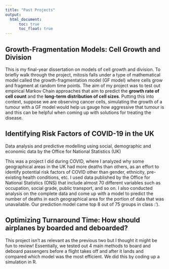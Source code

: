 ```yaml
---
title: "Past Projects"
output: 
  html_document:
      toc: true
      toc_float: true
---
```


## Growth-Fragmentation Models: Cell Growth and Division 

This is my final-year dissertation on models of cell growth and division. To briefly walk through the project, mitosis falls under a type of mathematical model called the growth-fragmentation model (GF model) where cells grow and fragment at random time points. The aim of my project was to test out empirical Markov Chain approaches  that aim to predict the **growth rate of cell count** and the **long-term distribution of cell sizes**. Putting this into context, suppose we are observing cancer cells, simulating the growth of a tumour with a GF model would help us gauge how aggressive that tumour is and this can be helpful when coming up with solutions for treating the disease. 
 
## Identifying Risk Factors of COVID-19 in the UK 

Data analysis and predictive modelling using social, demographic and economic data by the Office for National Statistics (UK)

This was a project I did during COVID, where I analyzed why some geographical areas in the UK had more deaths than others, as an effort to identify potential risk factors of COVID other than gender, ethnicity, pre-existing health conditions, etc. I used data published by the Office for National Statistics (ONS) that include almost 70 different variables such as occupation, social grade, public transport, and so on. I also conducted analysis on the complete data and come up with a model to predict the number of deaths in each geographical area for the portion of data that was unavailable. Our prediction model came top 8 out of 75 groups in class :'). 

## Optimizing Turnaround Time: How should airplanes by boarded and deboarded?

This project isn't as relevant as the previous two but I thought it might be fun to review! Essentially, we tested out 4 main methods to board and deboard passengers before a flight takes off and after it lands and compared which model was the most efficient. We did this by coding up a simulation in R. 
